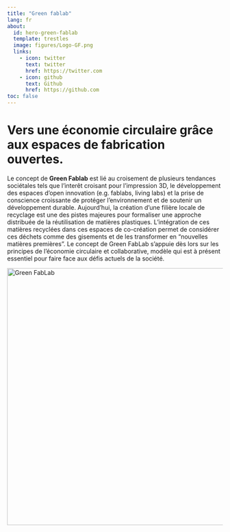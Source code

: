 ```yaml
---
title: "Green fablab"
lang: fr
about:
  id: hero-green-fablab
  template: trestles
  image: figures/Logo-GF.png
  links:
    - icon: twitter
      text: twitter
      href: https://twitter.com
    - icon: github
      text: Github
      href: https://github.com
toc: false      
---
```


:::{#hero-green-fablab}

# Vers une économie circulaire grâce aux espaces de fabrication ouvertes. 

Le concept de **Green Fablab** est lié au croisement de plusieurs tendances sociétales tels que l'interêt croisant pour l'impression 3D, le développement des espaces d'open innovation (e.g. fablabs, living labs) et la prise de conscience croissante de protéger l'environnement et de soutenir un développement durable. Aujourd'hui, la création d'une filière locale de recyclage est une des pistes majeures pour formaliser une approche distribuée de la réutilisation de matières plastiques. L'intégration de ces matières recyclées dans ces espaces de co-création permet de considérer ces déchets comme des gisements et de les transformer en "nouvelles matières premières". Le concept de Green FabLab s'appuie dès lors sur les principes de l'économie circulaire et collaborative, modèle qui est à présent essentiel pour faire face aux défis actuels de la société.

:::

<a data-flickr-embed="true" href="https://www.flickr.com/photos/195910988@N02/albums/72177720305004914" title="Green FabLab"><img src="https://live.staticflickr.com/65535/52608601548_61666220b0_c.jpg" width="800" height="600" alt="Green FabLab"></a><script async src="//embedr.flickr.com/assets/client-code.js" charset="utf-8"></script>



